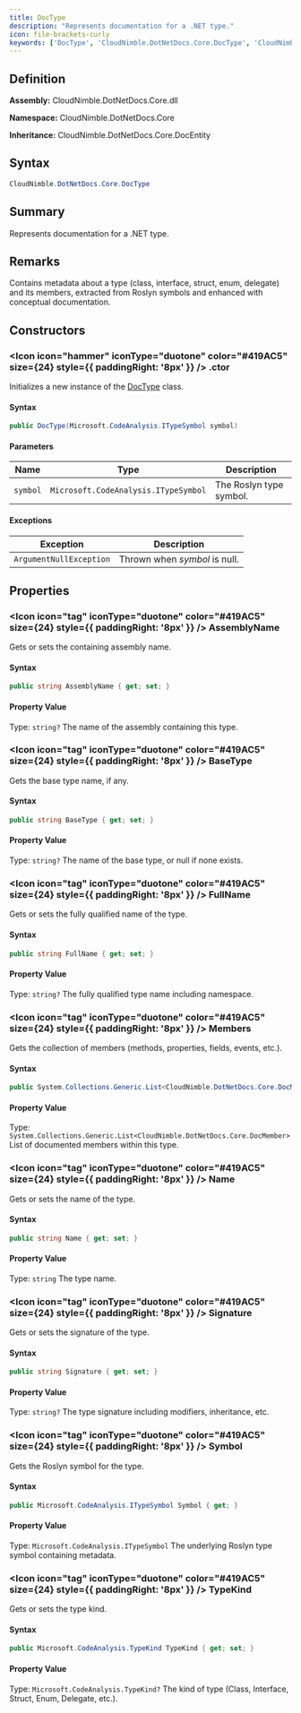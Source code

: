 ```yaml
---
title: DocType
description: "Represents documentation for a .NET type."
icon: file-brackets-curly
keywords: ['DocType', 'CloudNimble.DotNetDocs.Core.DocType', 'CloudNimble.DotNetDocs.Core', 'class', 'CloudNimble.DotNetDocs.Core.DocEntity']
---
```


## Definition

**Assembly:** CloudNimble.DotNetDocs.Core.dll

**Namespace:** CloudNimble.DotNetDocs.Core

**Inheritance:** CloudNimble.DotNetDocs.Core.DocEntity

## Syntax

```csharp
CloudNimble.DotNetDocs.Core.DocType
```

## Summary

Represents documentation for a .NET type.

## Remarks

Contains metadata about a type (class, interface, struct, enum, delegate) and its members,
            extracted from Roslyn symbols and enhanced with conceptual documentation.

## Constructors

### <Icon icon="hammer" iconType="duotone" color="#419AC5" size={24} style={{ paddingRight: '8px' }} />  .ctor

Initializes a new instance of the [DocType](/api-reference/CloudNimble/DotNetDocs/Core/DocType) class.

#### Syntax

```csharp
public DocType(Microsoft.CodeAnalysis.ITypeSymbol symbol)
```

#### Parameters

| Name | Type | Description |
|------|------|-------------|
| `symbol` | `Microsoft.CodeAnalysis.ITypeSymbol` | The Roslyn type symbol. |

#### Exceptions

| Exception | Description |
|-----------|-------------|
| `ArgumentNullException` | Thrown when *symbol* is null. |

## Properties

### <Icon icon="tag" iconType="duotone" color="#419AC5" size={24} style={{ paddingRight: '8px' }} />  AssemblyName

Gets or sets the containing assembly name.

#### Syntax

```csharp
public string AssemblyName { get; set; }
```

#### Property Value

Type: `string?`
The name of the assembly containing this type.

### <Icon icon="tag" iconType="duotone" color="#419AC5" size={24} style={{ paddingRight: '8px' }} />  BaseType

Gets the base type name, if any.

#### Syntax

```csharp
public string BaseType { get; set; }
```

#### Property Value

Type: `string?`
The name of the base type, or null if none exists.

### <Icon icon="tag" iconType="duotone" color="#419AC5" size={24} style={{ paddingRight: '8px' }} />  FullName

Gets or sets the fully qualified name of the type.

#### Syntax

```csharp
public string FullName { get; set; }
```

#### Property Value

Type: `string?`
The fully qualified type name including namespace.

### <Icon icon="tag" iconType="duotone" color="#419AC5" size={24} style={{ paddingRight: '8px' }} />  Members

Gets the collection of members (methods, properties, fields, events, etc.).

#### Syntax

```csharp
public System.Collections.Generic.List<CloudNimble.DotNetDocs.Core.DocMember> Members { get; }
```

#### Property Value

Type: `System.Collections.Generic.List<CloudNimble.DotNetDocs.Core.DocMember>`
List of documented members within this type.

### <Icon icon="tag" iconType="duotone" color="#419AC5" size={24} style={{ paddingRight: '8px' }} />  Name

Gets or sets the name of the type.

#### Syntax

```csharp
public string Name { get; set; }
```

#### Property Value

Type: `string`
The type name.

### <Icon icon="tag" iconType="duotone" color="#419AC5" size={24} style={{ paddingRight: '8px' }} />  Signature

Gets or sets the signature of the type.

#### Syntax

```csharp
public string Signature { get; set; }
```

#### Property Value

Type: `string?`
The type signature including modifiers, inheritance, etc.

### <Icon icon="tag" iconType="duotone" color="#419AC5" size={24} style={{ paddingRight: '8px' }} />  Symbol

Gets the Roslyn symbol for the type.

#### Syntax

```csharp
public Microsoft.CodeAnalysis.ITypeSymbol Symbol { get; }
```

#### Property Value

Type: `Microsoft.CodeAnalysis.ITypeSymbol`
The underlying Roslyn type symbol containing metadata.

### <Icon icon="tag" iconType="duotone" color="#419AC5" size={24} style={{ paddingRight: '8px' }} />  TypeKind

Gets or sets the type kind.

#### Syntax

```csharp
public Microsoft.CodeAnalysis.TypeKind TypeKind { get; set; }
```

#### Property Value

Type: `Microsoft.CodeAnalysis.TypeKind?`
The kind of type (Class, Interface, Struct, Enum, Delegate, etc.).

